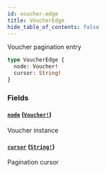```yaml
---
id: voucher-edge
title: VoucherEdge
hide_table_of_contents: false
---
```



Voucher pagination entry

```graphql
type VoucherEdge {
  node: Voucher!
  cursor: String!
}
```


### Fields

#### [`node`](#) ([`Voucher!`](/cartesi-rollups/api/graphql/objects/voucher))

Voucher instance


#### [`cursor`](#) ([`String!`](/cartesi-rollups/api/graphql/scalars/string))

Pagination cursor




